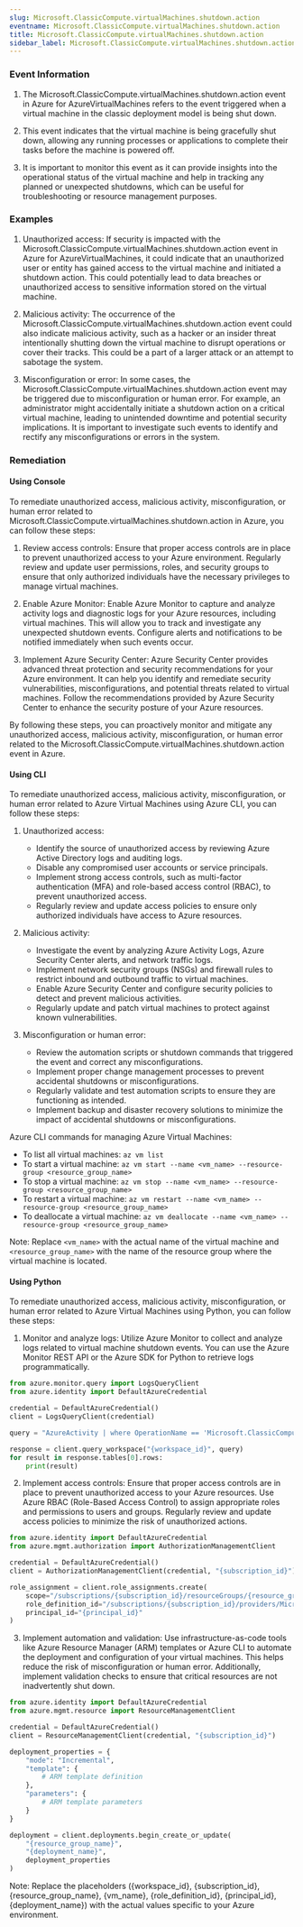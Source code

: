 ```yaml
--- 
slug: Microsoft.ClassicCompute.virtualMachines.shutdown.action
eventname: Microsoft.ClassicCompute.virtualMachines.shutdown.action
title: Microsoft.ClassicCompute.virtualMachines.shutdown.action
sidebar_label: Microsoft.ClassicCompute.virtualMachines.shutdown.action
---
```

                       
### Event Information

1. The Microsoft.ClassicCompute.virtualMachines.shutdown.action event in Azure for AzureVirtualMachines refers to the event triggered when a virtual machine in the classic deployment model is being shut down.

2. This event indicates that the virtual machine is being gracefully shut down, allowing any running processes or applications to complete their tasks before the machine is powered off.

3. It is important to monitor this event as it can provide insights into the operational status of the virtual machine and help in tracking any planned or unexpected shutdowns, which can be useful for troubleshooting or resource management purposes.


### Examples

1. Unauthorized access: If security is impacted with the Microsoft.ClassicCompute.virtualMachines.shutdown.action event in Azure for AzureVirtualMachines, it could indicate that an unauthorized user or entity has gained access to the virtual machine and initiated a shutdown action. This could potentially lead to data breaches or unauthorized access to sensitive information stored on the virtual machine.

2. Malicious activity: The occurrence of the Microsoft.ClassicCompute.virtualMachines.shutdown.action event could also indicate malicious activity, such as a hacker or an insider threat intentionally shutting down the virtual machine to disrupt operations or cover their tracks. This could be a part of a larger attack or an attempt to sabotage the system.

3. Misconfiguration or error: In some cases, the Microsoft.ClassicCompute.virtualMachines.shutdown.action event may be triggered due to misconfiguration or human error. For example, an administrator might accidentally initiate a shutdown action on a critical virtual machine, leading to unintended downtime and potential security implications. It is important to investigate such events to identify and rectify any misconfigurations or errors in the system.

### Remediation

#### Using Console

To remediate unauthorized access, malicious activity, misconfiguration, or human error related to Microsoft.ClassicCompute.virtualMachines.shutdown.action in Azure, you can follow these steps:

1. Review access controls: Ensure that proper access controls are in place to prevent unauthorized access to your Azure environment. Regularly review and update user permissions, roles, and security groups to ensure that only authorized individuals have the necessary privileges to manage virtual machines.

2. Enable Azure Monitor: Enable Azure Monitor to capture and analyze activity logs and diagnostic logs for your Azure resources, including virtual machines. This will allow you to track and investigate any unexpected shutdown events. Configure alerts and notifications to be notified immediately when such events occur.

3. Implement Azure Security Center: Azure Security Center provides advanced threat protection and security recommendations for your Azure environment. It can help you identify and remediate security vulnerabilities, misconfigurations, and potential threats related to virtual machines. Follow the recommendations provided by Azure Security Center to enhance the security posture of your Azure resources.

By following these steps, you can proactively monitor and mitigate any unauthorized access, malicious activity, misconfiguration, or human error related to the Microsoft.ClassicCompute.virtualMachines.shutdown.action event in Azure.

#### Using CLI

To remediate unauthorized access, malicious activity, misconfiguration, or human error related to Azure Virtual Machines using Azure CLI, you can follow these steps:

1. Unauthorized access:
   - Identify the source of unauthorized access by reviewing Azure Active Directory logs and auditing logs.
   - Disable any compromised user accounts or service principals.
   - Implement strong access controls, such as multi-factor authentication (MFA) and role-based access control (RBAC), to prevent unauthorized access.
   - Regularly review and update access policies to ensure only authorized individuals have access to Azure resources.

2. Malicious activity:
   - Investigate the event by analyzing Azure Activity Logs, Azure Security Center alerts, and network traffic logs.
   - Implement network security groups (NSGs) and firewall rules to restrict inbound and outbound traffic to virtual machines.
   - Enable Azure Security Center and configure security policies to detect and prevent malicious activities.
   - Regularly update and patch virtual machines to protect against known vulnerabilities.

3. Misconfiguration or human error:
   - Review the automation scripts or shutdown commands that triggered the event and correct any misconfigurations.
   - Implement proper change management processes to prevent accidental shutdowns or misconfigurations.
   - Regularly validate and test automation scripts to ensure they are functioning as intended.
   - Implement backup and disaster recovery solutions to minimize the impact of accidental shutdowns or misconfigurations.

Azure CLI commands for managing Azure Virtual Machines:
- To list all virtual machines: `az vm list`
- To start a virtual machine: `az vm start --name <vm_name> --resource-group <resource_group_name>`
- To stop a virtual machine: `az vm stop --name <vm_name> --resource-group <resource_group_name>`
- To restart a virtual machine: `az vm restart --name <vm_name> --resource-group <resource_group_name>`
- To deallocate a virtual machine: `az vm deallocate --name <vm_name> --resource-group <resource_group_name>`

Note: Replace `<vm_name>` with the actual name of the virtual machine and `<resource_group_name>` with the name of the resource group where the virtual machine is located.

#### Using Python

To remediate unauthorized access, malicious activity, misconfiguration, or human error related to Azure Virtual Machines using Python, you can follow these steps:

1. Monitor and analyze logs: Utilize Azure Monitor to collect and analyze logs related to virtual machine shutdown events. You can use the Azure Monitor REST API or the Azure SDK for Python to retrieve logs programmatically.

```python
from azure.monitor.query import LogsQueryClient
from azure.identity import DefaultAzureCredential

credential = DefaultAzureCredential()
client = LogsQueryClient(credential)

query = "AzureActivity | where OperationName == 'Microsoft.ClassicCompute/virtualMachines/shutdown/action'"

response = client.query_workspace("{workspace_id}", query)
for result in response.tables[0].rows:
    print(result)
```

2. Implement access controls: Ensure that proper access controls are in place to prevent unauthorized access to your Azure resources. Use Azure RBAC (Role-Based Access Control) to assign appropriate roles and permissions to users and groups. Regularly review and update access policies to minimize the risk of unauthorized actions.

```python
from azure.identity import DefaultAzureCredential
from azure.mgmt.authorization import AuthorizationManagementClient

credential = DefaultAzureCredential()
client = AuthorizationManagementClient(credential, "{subscription_id}")

role_assignment = client.role_assignments.create(
    scope="/subscriptions/{subscription_id}/resourceGroups/{resource_group_name}/providers/Microsoft.Compute/virtualMachines/{vm_name}",
    role_definition_id="/subscriptions/{subscription_id}/providers/Microsoft.Authorization/roleDefinitions/{role_definition_id}",
    principal_id="{principal_id}"
)
```

3. Implement automation and validation: Use infrastructure-as-code tools like Azure Resource Manager (ARM) templates or Azure CLI to automate the deployment and configuration of your virtual machines. This helps reduce the risk of misconfiguration or human error. Additionally, implement validation checks to ensure that critical resources are not inadvertently shut down.

```python
from azure.identity import DefaultAzureCredential
from azure.mgmt.resource import ResourceManagementClient

credential = DefaultAzureCredential()
client = ResourceManagementClient(credential, "{subscription_id}")

deployment_properties = {
    "mode": "Incremental",
    "template": {
        # ARM template definition
    },
    "parameters": {
        # ARM template parameters
    }
}

deployment = client.deployments.begin_create_or_update(
    "{resource_group_name}",
    "{deployment_name}",
    deployment_properties
)
```

Note: Replace the placeholders ({workspace_id}, {subscription_id}, {resource_group_name}, {vm_name}, {role_definition_id}, {principal_id}, {deployment_name}) with the actual values specific to your Azure environment.


 